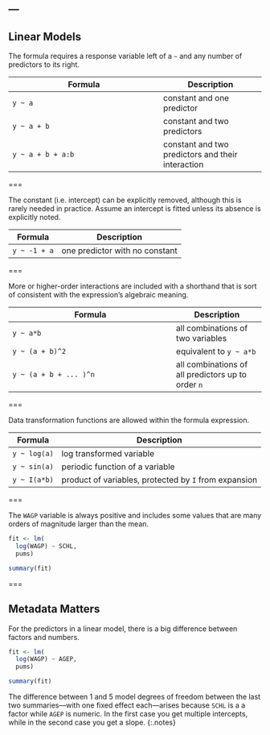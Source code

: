 ---
---

## Linear Models

The formula requires a response variable left of a `~` and any number of
predictors to its right.

| Formula           | Description |
|-------------------|-------------|
| `y ~ a`           | constant and one predictor |
| `y ~ a + b`       | constant and two predictors |
| `y ~ a + b + a:b` | constant and two predictors and their interaction |

===

The constant (i.e. intercept) can be explicitly removed, although this is rarely
needed in practice. Assume an intercept is fitted unless its absence is explicitly noted.

| Formula      | Description |
|--------------|-------------|
| `y ~ -1 + a` | one predictor with no constant |

===

More or higher-order interactions are included with a shorthand that is sort of
consistent with the expression's algebraic meaning.

| Formula                | Description |
|------------------------|-------------|
| `y ~ a*b`              | all combinations of two variables  |
| `y ~ (a + b)^2`        | equivalent to `y ~ a*b` |
| `y ~ (a + b + ... )^n` | all combinations of all predictors up to order `n` |

===

Data transformation functions are allowed within the formula expression.

| Formula      | Description |
|--------------|-------------|
| `y ~ log(a)` | log transformed variable |
| `y ~ sin(a)` | periodic function of a variable |
| `y ~ I(a*b)` | product of variables, protected by `I` from expansion |

===

The `WAGP` variable is always positive and includes some values that
are many orders of magnitude larger than the mean.

```r
fit <- lm(
  log(WAGP) ~ SCHL,
  pums)
```

```r
summary(fit)
```

===

## Metadata Matters

For the predictors in a linear model, there is a big difference between factors
and numbers.

```r
fit <- lm(
  log(WAGP) ~ AGEP,
  pums)
```

```r
summary(fit)
```

The difference between 1 and 5 model degrees of freedom between the last two
summaries---with one fixed effect each---arises because `SCHL` is a a factor
while `AGEP` is numeric. In the first case you get multiple intercepts,
while in the second case you get a slope.
{:.notes}
